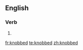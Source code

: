 ==English==

===Verb===
{{head|en|verb form}}

# {{en-past of|knob}}

[[fr:knobbed]]
[[te:knobbed]]
[[zh:knobbed]]